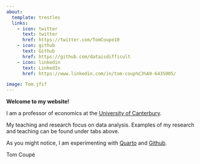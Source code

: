 ```yaml
---
about:
  template: trestles
  links:
    - icon: twitter
      text: twitter
      href: https://twitter.com/TomCoupe10
    - icon: github
      text: Github
      href: https://github.com/dataisdifficult
    - icon: linkedin
      text: LinkedIn
      href: https://www.linkedin.com/in/tom-coup%C3%A9-6435005/

image: Tom.jfif
---
```


**Welcome to my website!**

I am a professor of economics at the [University of Canterbury](https://www.canterbury.ac.nz/).

My teaching and research focus on data analysis. Examples of my research and teaching can be found under tabs above.

As you might notice, I am experimenting with [Quarto](https://quarto.org/) and [Github](https://github.com/dataisdifficult).

Tom Coupé
